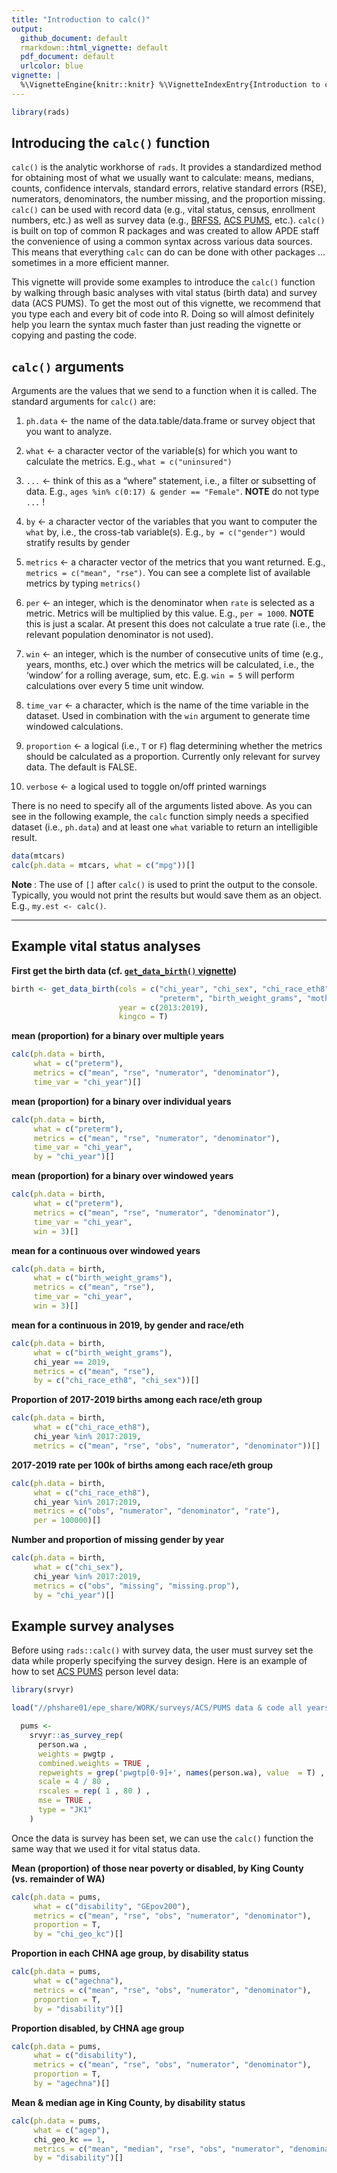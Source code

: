 ```yaml
---
title: "Introduction to calc()"
output:
  github_document: default
  rmarkdown::html_vignette: default
  pdf_document: default
  urlcolor: blue
vignette: |
  %\VignetteEngine{knitr::knitr} %\VignetteIndexEntry{Introduction to calc}
---
```

```r
library(rads)
```
## Introducing the `calc()` function
`calc()` is the analytic workhorse of `rads`. It provides a standardized method for obtaining most of what we usually want to calculate: means, medians, counts, confidence intervals, standard errors, relative standard errors (RSE), numerators, denominators, the number missing, and the proportion missing. `calc()` can be used with record data (e.g., vital status, census, enrollment numbers, etc.) as well as survey data (e.g., [BRFSS](https://www.cdc.gov/brfss/index.html), [ACS PUMS](https://github.com/PHSKC-APDE/svy_acs), etc.). `calc()` is built on top of common R packages and was created to allow APDE staff the convenience of using a common syntax across various data sources. This means that everything `calc` can do can be done with other packages ... sometimes in a more efficient manner.

This vignette will provide some examples to introduce the `calc()` function by walking through basic analyses with vital status (birth data) and survey data (ACS PUMS). To get the most out of this vignette, we recommend that you type each and every bit of code into R. Doing so will almost definitely help you learn the syntax much faster than just reading the vignette or copying and pasting the code.

## `calc()` arguments
Arguments are the values that we send to a function when it is called. The standard arguments for `calc()` are:

1) `ph.data` <- the name of the data.table/data.frame or survey object that you want to analyze.

2) `what` <- a character vector of the variable(s) for which you want to calculate the metrics. E.g., `what = c("uninsured")`

3) `...` <- think of this as a "where" statement, i.e., a filter or subsetting of data. E.g., `ages %in% c(0:17) & gender == "Female"`. **NOTE** do not type `...` !

4) `by` <- a character vector of the variables that you want to computer the `what` by, i.e., the cross-tab variable(s). E.g., `by = c("gender")` would stratify results by gender

5) `metrics` <- a character vector of the metrics that you want returned. E.g., `metrics = c("mean", "rse")`. You can see a complete list of available metrics by typing `metrics()`

6) `per` <- an integer, which is the denominator when `rate` is selected as a metric. Metrics will be multiplied by this value. E.g., `per = 1000`. **NOTE** this is just a scalar. At present this does not calculate a true rate (i.e., the relevant population denominator is not used).

7) `win` <- an integer, which is the number of consecutive units of time (e.g., years, months, etc.) over which the metrics will be calculated, i.e., the 'window' for a rolling average, sum, etc. E.g. `win = 5` will perform calculations over every 5 time unit window.

8) `time_var` <- a character, which is the name of the time variable in the dataset. Used in combination with the `win` argument to generate time windowed calculations.

9) `proportion` <- a logical (i.e., `T` or `F`) flag determining whether the metrics should be calculated as a proportion. Currently only relevant for survey data. The default is FALSE.

10) `verbose` <- a logical used to toggle on/off printed warnings

There is no need to specify all of the arguments listed above. As you can see in the following example, the `calc` function simply needs a specified dataset (i.e., `ph.data`) and at least one `what` variable to return an intelligible result. 


```r
data(mtcars)
calc(ph.data = mtcars, what = c("mpg"))[]
```
**Note **: The use of `[]` after `calc()` is used to print the output to the console. Typically, you would not print the results but would save them as an object. E.g., `my.est <- calc()`.

***

## Example vital status analyses
**First get the birth data (cf. [`get_data_birth()` vignette](https://github.com/PHSKC-APDE/rads/wiki/Vignette:-get_data_birth()))**
```r
birth <- get_data_birth(cols = c("chi_year", "chi_sex", "chi_race_eth8", 
                                 "preterm", "birth_weight_grams", "mother_birthplace_state"), 
                        year = c(2013:2019), 
                        kingco = T)
```

**mean (proportion) for a binary over multiple years**
```r
calc(ph.data = birth, 
     what = c("preterm"), 
     metrics = c("mean", "rse", "numerator", "denominator"), 
     time_var = "chi_year")[]
```

**mean (proportion) for a binary over individual years**
```r
calc(ph.data = birth, 
     what = c("preterm"), 
     metrics = c("mean", "rse", "numerator", "denominator"), 
     time_var = "chi_year", 
     by = "chi_year")[]
```

**mean (proportion) for a binary over windowed years**
```r
calc(ph.data = birth, 
     what = c("preterm"), 
     metrics = c("mean", "rse", "numerator", "denominator"), 
     time_var = "chi_year", 
     win = 3)[]
```

**mean for a continuous over windowed years**
```r
calc(ph.data = birth, 
     what = c("birth_weight_grams"), 
     metrics = c("mean", "rse"), 
     time_var = "chi_year", 
     win = 3)[]
```

**mean for a continuous in 2019, by gender and race/eth**
```r
calc(ph.data = birth, 
     what = c("birth_weight_grams"), 
     chi_year == 2019,
     metrics = c("mean", "rse"), 
     by = c("chi_race_eth8", "chi_sex"))[]
```

**Proportion of 2017-2019 births among each race/eth group**
```r
calc(ph.data = birth, 
     what = c("chi_race_eth8"), 
     chi_year %in% 2017:2019,
     metrics = c("mean", "rse", "obs", "numerator", "denominator"))[]
```

**2017-2019 rate per 100k of births among each race/eth group**
```r
calc(ph.data = birth, 
     what = c("chi_race_eth8"), 
     chi_year %in% 2017:2019,
     metrics = c("obs", "numerator", "denominator", "rate"), 
     per = 100000)[]
```

**Number and proportion of missing gender by year**
```r
calc(ph.data = birth, 
     what = c("chi_sex"), 
     chi_year %in% 2017:2019,
     metrics = c("obs", "missing", "missing.prop"), 
     by = "chi_year")[]
```

## Example survey analyses
Before using `rads::calc()` with survey data, the user must survey set the data while properly specifying the survey design. Here is an example of how to set [ACS PUMS](https://github.com/PHSKC-APDE/svy_acs) person level data:
```r
library(srvyr)

load("//phshare01/epe_share/WORK/surveys/ACS/PUMS data & code all years/2019_1_year/prepped_R_files/2019_1_year_data.RData")

  pums <-     
    srvyr::as_survey_rep(
      person.wa ,
      weights = pwgtp ,
      combined.weights = TRUE ,
      repweights = grep('pwgtp[0-9]+', names(person.wa), value  = T) ,
      scale = 4 / 80 ,
      rscales = rep( 1 , 80 ) ,
      mse = TRUE ,
      type = "JK1"
    )
```
Once the data is survey has been set, we can use the `calc()` function the same way that we used it for vital status data. 

**Mean (proportion) of those near poverty or disabled, by King County (vs. remainder of WA)**
```r
calc(ph.data = pums, 
     what = c("disability", "GEpov200"), 
     metrics = c("mean", "rse", "obs", "numerator", "denominator"), 
     proportion = T, 
     by = "chi_geo_kc")[]
```

**Proportion in each CHNA age group, by disability status**
```r
calc(ph.data = pums, 
     what = c("agechna"), 
     metrics = c("mean", "rse", "obs", "numerator", "denominator"), 
     proportion = T, 
     by = "disability")[]
```

**Proportion disabled, by CHNA age group**
```r
calc(ph.data = pums, 
     what = c("disability"), 
     metrics = c("mean", "rse", "obs", "numerator", "denominator"), 
     proportion = T, 
     by = "agechna")[]
```

**Mean & median age in King County, by disability status**
```r
calc(ph.data = pums, 
     what = c("agep"),
     chi_geo_kc == 1,
     metrics = c("mean", "median", "rse", "obs", "numerator", "denominator"), 
     by = "disability")[]
```


